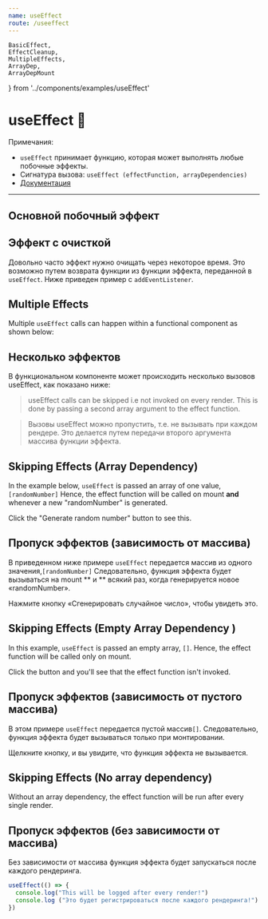 ```yaml
---
name: useEffect
route: /useeffect
---
```



    BasicEffect,
    EffectCleanup,
    MultipleEffects,
    ArrayDep,
    ArrayDepMount
} from '../components/examples/useEffect'




# useEffect 🦋
 
Примечания:
 - `useEffect` принимает функцию, которая может выполнять любые побочные эффекты.
 - Сигнатура вызова: `useEffect (effectFunction, arrayDependencies)`
 - [Документация](https://reactjs.org/docs/hooks-reference.html#useeffect)

--- 

## Основной побочный эффект
<Editor code={BasicEffect}/>

## Эффект с очисткой
Довольно часто эффект нужно очищать через некоторое время. Это возможно путем возврата функции из функции эффекта, переданной в `useEffect`.
Ниже приведен пример с `addEventListener`.

<Editor code={EffectCleanup}/>

## Multiple Effects 
Multiple `useEffect` calls can happen within a functional component as shown below: 

## Несколько эффектов
В функциональном компоненте может происходить несколько вызовов useEffect, как показано ниже:

<Editor code={MultipleEffects}/>

> useEffect calls can be skipped i.e not invoked on every render. 
 This is done by passing a second array argument to the effect function. 

> Вызовы useEffect можно пропустить, т.е. не вызывать при каждом рендере.
  Это делается путем передачи второго аргумента массива функции эффекта.

## Skipping Effects (Array Dependency) 
In the example below, `useEffect` is passed an array of one value, `[randomNumber]`
Hence, the effect function will be called on mount **and** whenever a new "randomNumber" is generated. 

Click the "Generate random number" button to see this. 

## Пропуск эффектов (зависимость от массива)
В приведенном ниже примере `useEffect` передается массив из одного значения,` [randomNumber] `
Следовательно, функция эффекта будет вызываться на mount ** и ** всякий раз, когда генерируется новое «randomNumber».

Нажмите кнопку «Сгенерировать случайное число», чтобы увидеть это.

<Editor code={ArrayDep}/>

## Skipping Effects (Empty Array Dependency )
In this example, `useEffect` is passed an empty array, `[]`. 
Hence, the effect function will be called only on mount. 

Click the button and you'll see that the effect function isn't invoked. 


## Пропуск эффектов (зависимость от пустого массива)
В этом примере `useEffect` передается пустой массив` [] `.
Следовательно, функция эффекта будет вызываться только при монтировании.

Щелкните кнопку, и вы увидите, что функция эффекта не вызывается.

<Editor code={ArrayDepMount}/>

## Skipping Effects (No array dependency)
Without an array dependency, the effect function will be run after every single render. 

## Пропуск эффектов (без зависимости от массива)
Без зависимости от массива функция эффекта будет запускаться после каждого рендеринга.

```js
useEffect(() => {
  console.log("This will be logged after every render!")
  console.log ("Это будет регистрироваться после каждого рендеринга!")
})
```
